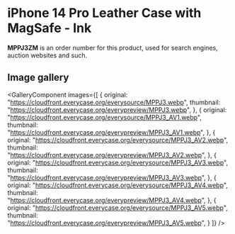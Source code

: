 
# iPhone 14 Pro Leather Case with MagSafe - Ink

<Callout type='info' emoji='👉🏻'>**MPPJ3ZM** is an order number for this product, used for search engines, auction websites and such.</Callout>

## Image gallery

<GalleryComponent
    images={[
      {
        original: "https://cloudfront.everycase.org/everysource/MPPJ3.webp",
        thumbnail: "https://cloudfront.everycase.org/everypreview/MPPJ3.webp",
      },
      {
        original: "https://cloudfront.everycase.org/everysource/MPPJ3_AV1.webp",
        thumbnail: "https://cloudfront.everycase.org/everypreview/MPPJ3_AV1.webp",
      },
      {
        original: "https://cloudfront.everycase.org/everysource/MPPJ3_AV2.webp",
        thumbnail: "https://cloudfront.everycase.org/everypreview/MPPJ3_AV2.webp",
      },
      {
        original: "https://cloudfront.everycase.org/everysource/MPPJ3_AV3.webp",
        thumbnail: "https://cloudfront.everycase.org/everypreview/MPPJ3_AV3.webp",
      },
      {
        original: "https://cloudfront.everycase.org/everysource/MPPJ3_AV4.webp",
        thumbnail: "https://cloudfront.everycase.org/everypreview/MPPJ3_AV4.webp",
      },
      {
        original: "https://cloudfront.everycase.org/everysource/MPPJ3_AV5.webp",
        thumbnail: "https://cloudfront.everycase.org/everypreview/MPPJ3_AV5.webp",
      }
    ]}
  />
